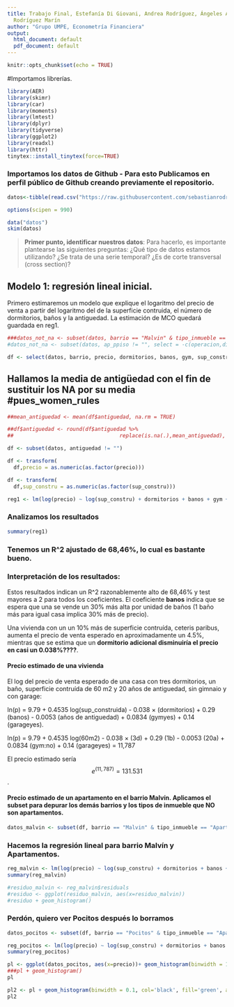 ```yaml
---
title: Trabajo Final, Estefanía Di Giovani, Andrea Rodríguez, Ángeles Ahunchain, Sebastián
  Rodríguez Marín
author: "Grupo UMPE, Econometría Financiera"
output:
  html_document: default
  pdf_document: default
---
```


```r
knitr::opts_chunk$set(echo = TRUE)
```
#Importamos librerías.
```r
library(AER)
library(skimr)
library(car)
library(moments)
library(lmtest)
library(dplyr)
library(tidyverse)
library(ggplot2)
library(readxl)
library(httr)
tinytex::install_tinytex(force=TRUE)
```
### Importamos los datos de Github - Para esto Publicamos en perfil público de Github creando previamente el repositorio.
```r
datos<-tibble(read.csv("https://raw.githubusercontent.com/sebastianrodriguezmarin/ecofin/main/datos_meli.csv",header=TRUE,sep=";"))
```


```r
options(scipen = 990)
```


```r

data("datos")
skim(datos)

```
> **Primer punto, identificar nuestros datos**:
Para hacerlo, es importante plantearse las siguientes preguntas:
¿Qué tipo de datos estamos utilizando?
¿Se trata de una serie temporal?
¿Es de corte transversal (cross section)?

## Modelo 1: regresión lineal inicial.

Primero estimaremos un modelo que explique el logaritmo del precio de venta a partir del logaritmo del de la superficie contruida, el número de dormitorios, baños y la antiguedad. 
La estimación de MCO quedará guardada en reg1.

```r
###datos_not_na <- subset(datos, barrio == "Malvin" & tipo_inmueble == "Apartamentos", select = -c(operacion,direccion))
#datos_not_na <- subset(datos, ap_ppiso != "", select = -c(operacion,direccion))

```

```r
df <- select(datos, barrio, precio, dormitorios, banos, gym, sup_constru, garage, antiguedad, tipo_inmueble)

```
## Hallamos la media de antigüedad con el fin de sustituir los NA por su media #pues_women_rules

```r
##mean_antiguedad <- mean(df$antiguedad, na.rm = TRUE)
```

```r
##df$antiguedad <- round(df$antiguedad %>%
##                                  replace(is.na(.),mean_antiguedad), digits = 0)
```

```r
df <- subset(datos, antiguedad != "")
```

```r
df <- transform(
  df,precio = as.numeric(as.factor(precio)))

df <- transform(
  df,sup_constru = as.numeric(as.factor(sup_constru)))
```

```r
reg1 <- lm(log(precio) ~ log(sup_constru) + dormitorios + banos + gym + garage, data = df)
```

### Analizamos los resultados
```r
summary(reg1)
```
### Tenemos un R^2 ajustado de 68,46%, lo cual es bastante bueno. 


### Interpretación de los resultados:  
Estos resultados indican un R^2 razonablemente alto de 68,46% y test mayores a 2 para todos los coeficientes. El coeficiente **banos** indica que se espera que una se vende un 30% más alta por unidad de baños (1 baño más para igual casa implica 30% más de precio).

Una vivienda con un un 10% más de superficie contruída, ceteris paribus, aumenta el precio de venta esperado en aproximadamente un 4.5%, mientras que se estima que un **dormitorio adicional disminuiría el precio en casi un 0.038%????**.

#### Precio estimado de una vivienda 
El log del precio de venta esperado de una casa con tres dormitorios, un baño, superficie contruída de 60 m2 y 20 años de antiguedad, sin gimnaio y con garage:

ln(p) = 9.79 + 0.4535 log(sup_construida) - 0.038 × (dormitorios) + 0.29 (banos) - 0.0053 (años de antiguedad) + 0.0834 (gymyes) + 0.14 (garageyes).

ln(p) = 9.79 + 0.4535 log(60m2) - 0.038 × (3d) + 0.29 (1b) - 0.0053 (20a) + 0.0834 (gym:no) + 0.14 (garageyes) = 11,787

El precio estimado sería $$e^{(11,787)}=131.531$$.

#### Precio estimado de un apartamento en el barrio Malvín. Aplicamos el subset para depurar los demás barrios y los tipos de inmueble que NO son apartamentos.
```r
datos_malvin <- subset(df, barrio == "Malvin" & tipo_inmueble == "Apartamentos")
```
### Hacemos la regresión lineal para barrio Malvín y Apartamentos.
```r
reg_malvin <- lm(log(precio) ~ log(sup_constru) + dormitorios + banos + gym + garage, data = datos_malvin)
summary(reg_malvin)
```
```r
#residuo_malvin <- reg_malvin$residuals
#residuo <- ggplot(residuo_malvin, aes(x=residuo_malvin))
#residuo + geom_histogram()
```

### Perdón, quiero ver Pocitos después lo borramos
```r
datos_pocitos <- subset(df, barrio == "Pocitos" & tipo_inmueble == "Apartamentos")
```

```r
reg_pocitos <- lm(log(precio) ~ log(sup_constru) + dormitorios + banos + antiguedad + gym + garage, data = datos_pocitos)
summary(reg_pocitos)
```
```r
pl <- ggplot(datos_pocitos, aes(x=precio))+ geom_histogram(binwidth = 100000, boundary=0)
###pl + geom_histogram()
pl
```

```r
pl2 <- pl + geom_histogram(binwidth = 0.1, col='black', fill='green', alpha=0.4)
pl2
```
